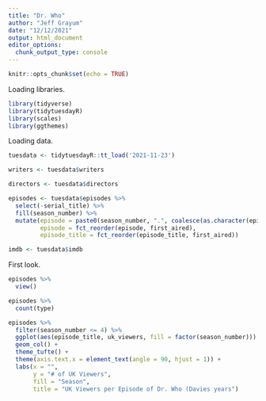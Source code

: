 ```yaml
---
title: "Dr. Who"
author: "Jeff Grayum"
date: "12/12/2021"
output: html_document
editor_options: 
  chunk_output_type: console
---
```


```r
knitr::opts_chunk$set(echo = TRUE)
```

Loading libraries.
```r
library(tidyverse)
library(tidytuesdayR)
library(scales)
library(ggthemes)
```

Loading data.
```r
tuesdata <- tidytuesdayR::tt_load('2021-11-23')

writers <- tuesdata$writers

directors <- tuesdata$directors

episodes <- tuesdata$episodes %>%
  select(-serial_title) %>%
  fill(season_number) %>%
  mutate(episode = paste0(season_number, ".", coalesce(as.character(episode_number, "X")), " ", episode_title),
         episode = fct_reorder(episode, first_aired),
         episode_title = fct_reorder(episode_title, first_aired))

imdb <- tuesdata$imdb
```

First look.
```r
episodes %>%
  view()

episodes %>%
  count(type)

episodes %>%
  filter(season_number <= 4) %>%
  ggplot(aes(episode_title, uk_viewers, fill = factor(season_number))) +
  geom_col() +
  theme_tufte() +
  theme(axis.text.x = element_text(angle = 90, hjust = 1)) +
  labs(x = "",
       y = "# of UK Viewers",
       fill = "Season",
       title = "UK Viewers per Episode of Dr. Who (Davies years")

```

